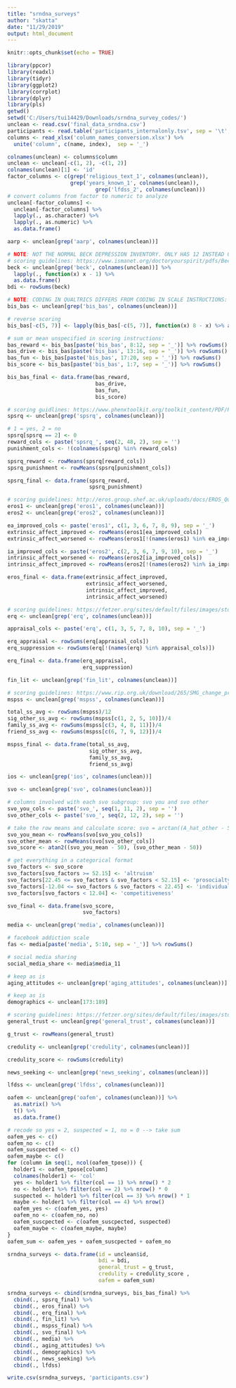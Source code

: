 ---
title: "srndna_surveys"
author: "skatta"
date: "11/29/2019"
output: html_document
---

```{r setup, include=FALSE}
knitr::opts_chunk$set(echo = TRUE)
```

```{r libraries, include = FALSE}
library(ppcor)
library(readxl)
library(tidyr)
library(ggplot2)
library(corrplot)
library(dplyr)
library(pls)
getwd()
setwd('C:/Users/tui14429/Downloads/srndna_survey_codes/')
unclean <- read.csv('final_data_srndna.csv')
participants <- read.table('participants_internalonly.tsv', sep = '\t', header = T)
columns <- read_xlsx('column_names_conversion.xlsx') %>%
  unite('column', c(name, index),  sep = '_')
```

```{r participants, include = FALSE}
colnames(unclean) <- columns$column
unclean <- unclean[-c(1, 2), -c(1, 2)]
colnames(unclean)[1] <- 'id'
factor_columns <- c(grep('religious_text_1', colnames(unclean)), 
                    grep('years_known_1', colnames(unclean)), 
                            grep('lfdss_2', colnames(unclean)))
# convert columns from factor to numeric to analyze
unclean[-factor_columns] <- 
  unclean[-factor_columns] %>%
  lapply(., as.character) %>%
  lapply(., as.numeric) %>%
  as.data.frame()
```

```{r aarp, include = FALSE}
aarp <- unclean[grep('aarp', colnames(unclean))]
```

```{r beck, include = FALSE}
# NOTE: NOT THE NORMAL BECK DEPRESSION INVENTORY. ONLY HAS 12 INSTEAD OF NORMAL 21 Q's
# scoring guidelines: https://www.ismanet.org/doctoryourspirit/pdfs/Beck-Depression-Inventory-BDI.pdf
beck <- unclean[grep('beck', colnames(unclean))] %>%
  lapply(., function(x) x - 1) %>% 
  as.data.frame()
bdi <- rowSums(beck)
```

```{r bis_bas, include = FALSE}
# NOTE: CODING IN QUALTRICS DIFFERS FROM CODING IN SCALE INSTRUCTIONS: https://www.midss.org/sites/default/files/bis.pdf
bis_bas <- unclean[grep('bis_bas', colnames(unclean))] 

# reverse scoring
bis_bas[-c(5, 7)] <- lapply(bis_bas[-c(5, 7)], function(x) 8 - x) %>% as.data.frame()

# sum or mean unspecified in scoring instructions: 
bas_reward <- bis_bas[paste('bis_bas', 8:12, sep = '_')] %>% rowSums()
bas_drive <- bis_bas[paste('bis_bas', 13:16, sep = '_')] %>% rowSums()
bas_fun <- bis_bas[paste('bis_bas', 17:20, sep = '_')] %>% rowSums()
bis_score <- bis_bas[paste('bis_bas', 1:7, sep = '_')] %>% rowSums()

bis_bas_final <- data.frame(bas_reward,
                            bas_drive,
                            bas_fun,
                            bis_score)
```

```{r spsrq, include = FALSE}
# scoring guidlines: https://www.phenxtoolkit.org/toolkit_content/PDF/PX540603.pdf
spsrq <- unclean[grep('spsrq', colnames(unclean))]

# 1 = yes, 2 = no
spsrq[spsrq == 2] <- 0
reward_cols <- paste('spsrq_', seq(2, 48, 2), sep = '')
punishment_cols <- !(colnames(spsrq) %in% reward_cols)

spsrq_reward <- rowMeans(spsrq[reward_cols])
spsrq_punishment <- rowMeans(spsrq[punishment_cols])

spsrq_final <- data.frame(spsrq_reward,
                          spsrq_punishment)
```

```{r eros, include = FALSE}
# scoring guidelines: http://eros.group.shef.ac.uk/uploads/docs/EROS_Questionnaire_Assessment_protocol.docx
eros1 <- unclean[grep('eros1', colnames(unclean))]
eros2 <- unclean[grep('eros2', colnames(unclean))]

ea_improved_cols <- paste('eros1', c(1, 3, 6, 7, 8, 9), sep = '_')
extrinsic_affect_improved <- rowMeans(eros1[ea_improved_cols])
extrinsic_affect_worsened <- rowMeans(eros1[!(names(eros1) %in% ea_improved_cols)])

ia_improved_cols <- paste('eros2', c(2, 3, 6, 7, 9, 10), sep = '_')
intrinsic_affect_worsened <- rowMeans(eros2[ia_improved_cols])
intrinsic_affect_improved <- rowMeans(eros2[!(names(eros2) %in% ia_improved_cols)])

eros_final <- data.frame(extrinsic_affect_improved,
                         extrinsic_affect_worsened,
                         intrinsic_affect_improved,
                         intrinsic_affect_worsened)
```

```{r erq, include = FALSE}
# scoring guidelines: https://fetzer.org/sites/default/files/images/stories/pdf/selfmeasures/Self_Measures_for_Personal_Growth_and_Positive_Emotions_EMOTION_REGULATION.pdf
erq <- unclean[grep('erq', colnames(unclean))]

appraisal_cols <- paste('erq', c(1, 3, 5, 7, 8, 10), sep = '_')

erq_appraisal <- rowSums(erq[appraisal_cols])
erq_suppression <- rowSums(erq[!(names(erq) %in% appraisal_cols)])

erq_final <- data.frame(erq_appraisal,
                        erq_suppression)
```


```{r fin_lit, include = FALSE}
fin_lit <- unclean[grep('fin_lit', colnames(unclean))]

```

```{r mspss, include = FALSE}
# scoring guidelines: https://www.rip.org.uk/download/265/SMG_change_projectMSPSS-Scoring_guidance.pdf
mspss <- unclean[grep('mspss', colnames(unclean))]

total_ss_avg <- rowSums(mspss)/12
sig_other_ss_avg <- rowSums(mspss[c(1, 2, 5, 10)])/4
family_ss_avg <- rowSums(mspss[c(3, 4, 8, 11)])/4
friend_ss_avg <- rowSums(mspss[c(6, 7, 9, 12)])/4

mspss_final <- data.frame(total_ss_avg,
                          sig_other_ss_avg,
                          family_ss_avg,
                          friend_ss_avg)
```

```{r ios, include = FALSE}
ios <- unclean[grep('ios', colnames(unclean))]
```

```{r svo, include = FALSE}
svo <- unclean[grep('svo', colnames(unclean))]

# columns involved with each svo subgroup: svo you and svo other
svo_you_cols <- paste('svo_', seq(1, 11, 2), sep = '')
svo_other_cols <- paste('svo_', seq(2, 12, 2), sep = '')

# take the row means and calculate score: svo = arctan((A_hat_other - 50)/(A_hat_you - 50))
svo_you_mean <- rowMeans(svo[svo_you_cols])
svo_other_mean <- rowMeans(svo[svo_other_cols])
svo_score <- atan2((svo_you_mean - 50), (svo_other_mean - 50))

# get everything in a categorical format
svo_factors <- svo_score
svo_factors[svo_factors >= 52.15] <- 'altruism'
svo_factors[22.45 <= svo_factors & svo_factors < 52.15] <- 'prosocialty'
svo_factors[-12.04 <= svo_factors & svo_factors < 22.45] <- 'individualism'
svo_factors[svo_factors < 12.04] <- 'competitiveness'

svo_final <- data.frame(svo_score,
                        svo_factors)
```

```{r media, include = FALSE}
media <- unclean[grep('media', colnames(unclean))]

# facebook addiction scale
fas <- media[paste('media', 5:10, sep = '_')] %>% rowSums()

# social media sharing
social_media_share <- media$media_11
```

```{r aging_attitudes, include = FALSE}
# keep as is
aging_attitudes <- unclean[grep('aging_attitudes', colnames(unclean))]
```

```{r demographics, include = FALSE}
# keep as is
demographics <- unclean[173:189]

```

```{r general_trust, include = FALSE}
# scoring guidelines: https://fetzer.org/sites/default/files/images/stories/pdf/selfmeasures/Self_Measures_for_Love_and_Compassion_Research_TRUST.pdf
general_trust <- unclean[grep('general_trust', colnames(unclean))]

g_trust <- rowMeans(general_trust)
```

```{r credulity, include = FALSE}
credulity <- unclean[grep('credulity', colnames(unclean))]

credulity_score <- rowSums(credulity)
```

```{r news_seeking, include = FALSE}
news_seeking <- unclean[grep('news_seeking', colnames(unclean))]
```

```{r lfdss, include = FALSE}
lfdss <- unclean[grep('lfdss', colnames(unclean))]
```

```{r oafem, include = FALSE}
oafem <- unclean[grep('oafem', colnames(unclean))] %>%
  as.matrix() %>%
  t() %>%
  as.data.frame()

# recode so yes = 2, suspected = 1, no = 0 --> take sum
oafem_yes <- c()
oafem_no <- c()
oafem_suscpected <- c()
oafem_maybe <- c()
for (column in seq(1, ncol(oafem_tpose))) {
  holder1 <- oafem_tpose[column]
  colnames(holder1) <- 'col'
  yes <- holder1 %>% filter(col == 1) %>% nrow() * 2
  no <- holder1 %>% filter(col == 2) %>% nrow() * 0
  suspected <- holder1 %>% filter(col == 3) %>% nrow() * 1
  maybe <- holder1 %>% filter(col == 4) %>% nrow()
  oafem_yes <- c(oafem_yes, yes)
  oafem_no <- c(oafem_no, no)
  oafem_suscpected <- c(oafem_suscpected, suspected)
  oafem_maybe <- c(oafem_maybe, maybe)
}
oafem_sum <- oafem_yes + oafem_suscpected + oafem_no
```

```{r data_set_construction, include = FALSE}
srndna_surveys <- data.frame(id = unclean$id,
                             bdi = bdi,
                             general_trust = g_trust,
                             credulity = credulity_score ,
                             oafem = oafem_sum)

srndna_surveys <- cbind(srndna_surveys, bis_bas_final) %>%
  cbind(., spsrq_final) %>%
  cbind(., eros_final) %>%
  cbind(., erq_final) %>%
  cbind(., fin_lit) %>%
  cbind(., mspss_final) %>%
  cbind(., svo_final) %>%
  cbind(., media) %>%
  cbind(., aging_attitudes) %>%
  cbind(., demographics) %>%
  cbind(., news_seeking) %>%
  cbind(., lfdss)

write.csv(srndna_surveys, 'participants.csv')
```
